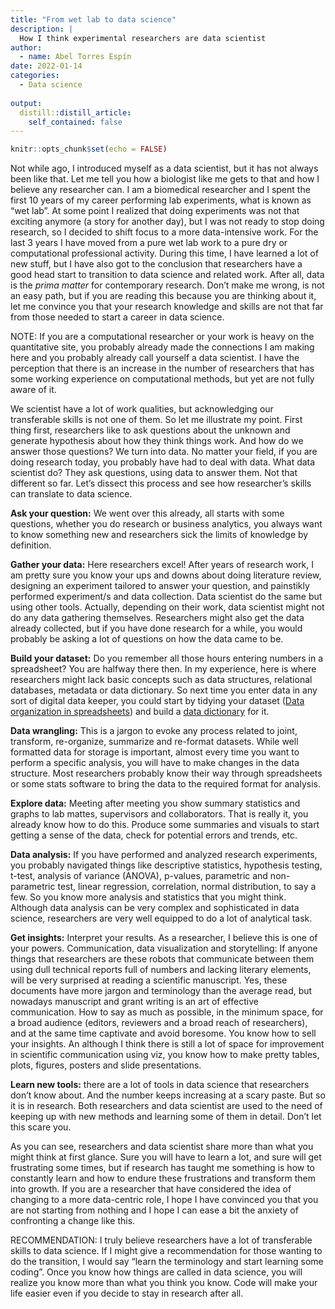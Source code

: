 ```yaml
---
title: "From wet lab to data science"
description: |
  How I think experimental researchers are data scientist
author:
  - name: Abel Torres Espín
date: 2022-01-14
categories:
  - Data science
  
output:
  distill::distill_article:
    self_contained: false
---
```



```r
knitr::opts_chunk$set(echo = FALSE)
```

Not while ago, I introduced myself as a data scientist, but it has not always been like that. Let me tell you how a biologist like me gets to that and how I believe any researcher can. I am a biomedical researcher and I spent the first 10 years of my career performing lab experiments, what is known as “wet lab”. At some point I realized that doing experiments was not that exciting anymore (a story for another day), but I was not ready to stop doing research, so I decided to shift focus to a more data-intensive work. For the last 3 years I have moved from a pure wet lab work to a pure dry or computational professional activity. During this time, I have learned a lot of new stuff, but I have also got to the conclusion that researchers have a good head start to transition to data science and related work. After all, data is the *prima matter* for contemporary research. Don’t make me wrong, is not an easy path, but if you are reading this because you are thinking about it, let me convince you that your research knowledge and skills are not that far from those needed to start a career in data science.

<p class = "note">
NOTE: If you are a computational researcher or your work is heavy on the quantitative site, you probably already made the connections I am making here and you probably already call yourself a data scientist. I have the perception that there is an increase in the number of researchers that has some working experience on computational methods, but yet are not fully aware of it.</p>

We scientist have a lot of work qualities, but acknowledging our transferable skills is not one of them. So let me illustrate my point. First thing first, researchers like to ask questions about the unknown and generate hypothesis about how they think things work. And how do we answer those questions? We turn into data. No matter your field, if you are doing research today, you probably have had to deal with data. What data scientist do? They ask questions, using data to answer them. Not that different so far. Let’s dissect this process and see how researcher’s skills can translate to data science.

**Ask your question:** We went over this already, all starts with some questions, whether you do research or business analytics, you always want to know something new and researchers sick the limits of knowledge by definition.

**Gather your data:** Here researchers excel! After years of research work, I am pretty sure you know your ups and downs about doing literature review, designing an experiment tailored to answer your question, and painstikly performed experiment/s and data collection. Data scientist do the same but using other tools. Actually, depending on their work, data scientist might not do any data gathering themselves.  Researchers might also get the data already collected, but if you have done research for a while, you would probably be asking a lot of questions on how the data came to be.

**Build your dataset:** Do you remember all those hours entering numbers in a spreadsheet? You are halfway there then. In my experience, here is where researchers might lack basic concepts such as data structures, relational databases, metadata or data dictionary. So next time you enter data in any sort of digital data keeper, you could start by tidying your dataset ([Data organization in spreadsheets](https://www.tandfonline.com/doi/full/10.1080/00031305.2017.1375989)) and build a [data dictionary](https://en.wikipedia.org/wiki/Data_dictionary) for it.

**Data wrangling:** This is a jargon to evoke any process related to joint, transform, re-organize, summarize and re-format datasets. While well formatted data for storage is important, almost every time you want to perform a specific analysis, you will have to make changes in the data structure. Most researchers probably know their way through spreadsheets or some stats software to bring the data to the required format for analysis.

**Explore data:** Meeting after meeting you show summary statistics and graphs to lab mattes, supervisors and collaborators. That is really it, you already know how to do this. Produce some summaries and visuals to start getting a sense of the data, check for potential errors and trends, etc.

**Data analysis:** If you have performed and analyzed research experiments, you probably navigated things like descriptive statistics, hypothesis testing, t-test, analysis of variance (ANOVA), p-values, parametric and non-parametric test, linear regression, correlation, normal distribution, to say a few. So you know more analysis and statistics that you might think. Although data analysis can be very complex and sophisticated in data science, researchers are very well equipped to do a lot of analytical task.

**Get insights:** Interpret your results. As a researcher, I believe this is one of your powers.
Communication, data visualization and storytelling: If anyone things that researchers are these robots that communicate between them using dull technical reports full of numbers and lacking literary elements, will be very surprised at reading a scientific manuscript. Yes, these documents have more jargon and terminology than the average read, but nowadays manuscript and grant writing is an art of effective communication. How to say as much as possible, in the minimum space, for a broad audience (editors, reviewers and a broad reach of researchers), and at the same time captivate and avoid boresome. You know how to sell your insights. An although I think there is still a lot of space for improvement in scientific communication using viz, you know how to make pretty tables, plots, figures, posters and slide presentations.

**Learn new tools:** there are a lot of tools in data science that researchers don’t know about. And the number keeps increasing at a scary paste. But so it is in research. Both researchers and data scientist are used to the need of keeping up with new methods and learning some of them in detail. Don’t let this scare you.

As you can see, researchers and data scientist share more than what you might think at first glance. Sure you will have to learn a lot, and sure will get frustrating some times, but if research has taught me something is how to constantly learn and how to endure these frustrations and transform them into growth. If you are a researcher that have considered the idea of changing to a more data-centric role, I hope I have convinced you that you are not starting from nothing and I hope I can ease a bit the anxiety of confronting a change like this.

<p class = "note">
RECOMMENDATION: I truly believe researchers have a lot of transferable skills to data science. If I might give a recommendation for those wanting to do the transition, I would say “learn the terminology and start learning some coding”. Once you know how things are called in data science, you will realize you know more than what you think you know. Code will make your life easier even if you decide to stay in research after all.</p>


